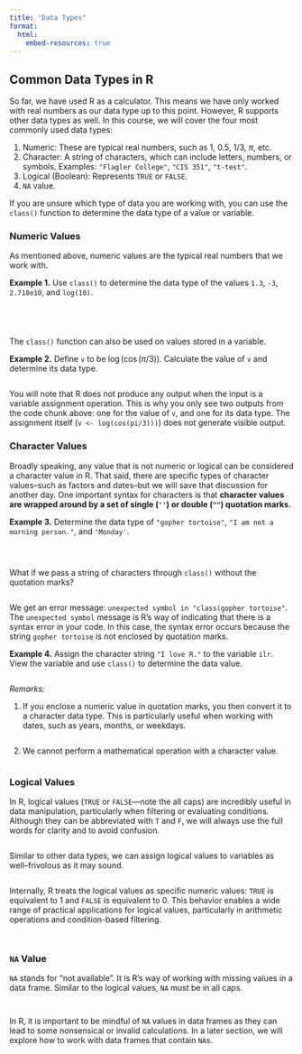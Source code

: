 ```yaml
---
title: "Data Types"
format: 
  html:
    embed-resources: true
---
```


## Common Data Types in R {#sec-data-types}

So far, we have used R as a calculator. This means we have only worked with real numbers as our data type up to this point. However, R supports other data types as well. In this course, we will cover the four most commonly used data types:

1.  Numeric: These are typical real numbers, such as 1, 0.5, 1/3, $\pi$, etc.
2.  Character: A string of characters, which can include letters, numbers, or symbols. Examples: `"Flagler College"`, `"CIS 351"`, `"t-test"`.
3.  Logical (Boolean): Represents `TRUE` or `FALSE`.
4.  `NA` value.

If you are unsure which type of data you are working with, you can use the `class()` function to determine the data type of a value or variable. 

### Numeric Values

As mentioned above, numeric values are the typical real numbers that we work with.

**Example 1.** Use `class()` to determine the data type of the values `1.3`, `-3`, `2.718e10`, and `log(10)`.
```r
```
```r
```

```r
```

```r
```

The `class()` function can also be used on values stored in a variable.

**Example 2.** Define `v` to be $\log(\cos(\pi/3))$. Calculate the value of `v` and determine its data type.

```r
```

You will note that R does not produce any output when the input is a variable assignment operation. This is why you only see two outputs from the code chunk above: one for the value of `v`, and one for its data type. The assignment itself (`v <- log(cos(pi/3)))`) does not generate visible output.

### Character Values

Broadly speaking, any value that is not numeric or logical can be considered a character value in R. That said, there are specific types of character values--such as factors and dates--but we will save that discussion for another day. One important syntax for characters is that **character values are wrapped around by a set of single (`''`) or double (`""`) quotation marks.**

**Example 3.** Determine the data type of `"gopher tortoise"`, `"I am not a morning person."`, and `'Monday'`.

```r
```

```r
```

```r
```

What if we pass a string of characters through `class()` without the quotation marks?

```r
```

We get an error message: `unexpected symbol in "class(gopher tortoise"`. The `unexpected symbol` message is R's way of indicating that there is a syntax error in your code. In this case, the syntax error occurs because the string `gopher tortoise` is not enclosed by quotation marks.

**Example 4.** Assign the character string `"I love R."` to the variable `ilr`. View the variable and use `class()` to determine the data value.

```r
```

*Remarks:*

1. If you enclose a numeric value in quotation marks, you then convert it to a character data type. This is particularly useful when working with dates, such as years, months, or weekdays.

```r
```

2. We cannot perform a mathematical operation with a character value. 

```r
```

### Logical Values

In R, logical values (`TRUE` or `FALSE`---note the all caps) are incredibly useful in data manipulation, particularly when filtering or evaluating conditions. Although they can be abbreviated with `T` and `F`, we will always use the full words for clarity and to avoid confusion.

```r
```

Similar to other data types, we can assign logical values to variables as well--frivolous as it may sound.

```r
```

Internally, R treats the logical values as specific numeric values: `TRUE` is equivalent to 1 and `FALSE` is equivalent to 0. This behavior enables a wide range of practical applications for logical values, particularly in arithmetic operations and condition-based filtering.


```r
```

```r
```

### `NA` Value

`NA` stands for "not available". It is R's way of working with missing values in a data frame. Similar to the logical values, `NA` must be in all caps.

```r
```


```r
```

In R, it is important to be mindful of `NA` values in data frames as they can lead to some nonsensical or invalid calculations. In a later section, we will explore how to work with data frames that contain `NA`s. 